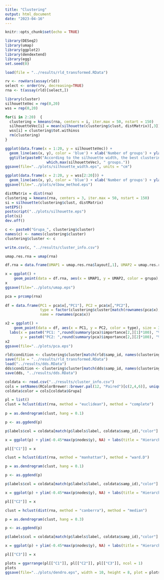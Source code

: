 ```yaml
---
title: "Clustering"
output: html_document
date: "2023-04-16"
---
```


```r
knitr::opts_chunk$set(echo = TRUE)
```

```r
library(DESeq2)
library(umap)
library(ggplot2)
library(dendextend)
library(egg)
set.seed(0)
```


```r
load(file = "../results/rld_transformed.RData")
```


```r
rv <- rowVars(assay(rld))
select <- order(rv, decreasing=TRUE)
rna <- t(assay(rld)[select,])
```

```r
library(cluster)
silhouetteVec = rep(0,20)
wss = rep(0,20)

for(i in 2:20)  {
  clustering = kmeans(rna, centers = i, iter.max = 50, nstart = 150)
  silhouetteVec[i] = mean(silhouette(clustering$clust, distMatrix)[,3])
  wss[i] = clustering$tot.withinss
  rm(clustering)
}
```

```r
ggplot(data.frame(x = 1:20, y = silhouetteVec)) + 
  geom_line(aes(x, y), color = 'blue') + xlab('Number of groups') + ylab('silhouette width') +
  ggtitle(paste0("According to the silhouette width, the best clustering is for the division into ", 
                   which.max(silhouetteVec), " groups."))
ggsave(file="../plots/silhouette_width.eps", units = "cm")
```


```r
ggplot(data.frame(x = 2:20, y = wss[2:20])) + 
  geom_line(aes(x, y), color = 'blue') + xlab('Number of groups') + ylab('Total within-clusters sum of squares') 
ggsave(file="../plots/elbow_method.eps")
```

```r
distMatrix = dist(rna)
clustering = kmeans(rna, centers = 3, iter.max = 50, nstart = 150)
si = silhouette(clustering$clust, distMatrix)
setEPS()                                           
postscript("../plots/silhouette.eps")    
plot(si)
dev.off()
```

```r
c <- paste0("Grupa_", clustering$cluster)
names(c) <- names(clustering$cluster)
clustering$cluster <- c
```

```r
write.csv(c, "../results/cluster_info.csv")
```


```r
umap.res.rna = umap(rna)

df.rna = data.frame(UMAP1 = umap.res.rna$layout[,1], UMAP2 = umap.res.rna$layout[,2], name = rownames(umap.res.rna$layout),  grupa =  factor(clustering$cluster[match(rownames(umap.res.rna$layout), names(clustering$cluster))]))

x = ggplot() +
    geom_point(data = df.rna, aes(x = UMAP1, y = UMAP2, color = grupa), size = 3)
x
ggsave(file="../plots/umap.eps")
```

```r
pca = prcomp(rna)
  
df = data.frame(PC1 = pca$x[,"PC1"], PC2 = pca$x[,"PC2"],
                type = factor(clustering$cluster[match(rownames(pca$x), names(clustering$cluster))]),
                name = rownames(pca$x))

x2 = ggplot() +
    geom_point(data = df, aes(x = PC1, y = PC2, color = type), size = 3)+
  labs(x = paste0("PC1: ",round(summary(pca)$importance[2,][1]*100), "%"),
       y = paste0("PC2: ",round(summary(pca)$importance[2,][2]*100), "%"))
x2
ggsave(file="../plots/pca.eps")
```

```r
rld$condition <- clustering$cluster[match(rld$samp_id, names(clustering$cluster))]
save(file = "../results/rld_transformed.RData")
load("../results/dds.RData")
dds$condition <- clustering$cluster[match(dds$samp_id, names(clustering$cluster))]
save(dds, "../results/dds.RData")
```

```r
coldata <- read.csv("../results/cluster_info.csv")
cols = setNames(RColorBrewer::brewer.pal(12, "Paired")[c(2,4,6)], unique(coldata$Grupa))
coldata$color = cols[coldata$Grupa]
```


```r
pl = list()
clust = hclust(dist(rna, method = "euclidean"), method = "complete")
  
p = as.dendrogram(clust, hang = 0.1)

p <- as.ggdend(p)

p$labels$col = coldata[match(p$labels$label, coldata$samp_id),"color"]

x = ggplot(p) + ylim(-0.45*max(p$nodes$y), NA) + labs(title = "Hierarchical clustering", subtitle = "Methods: distance euclidean, agglomeration complete")

pl[["C1"]] = x

clust = hclust(dist(rna, method = "manhattan"), method = "ward.D")

p = as.dendrogram(clust, hang = 0.1)

p <- as.ggdend(p)

p$labels$col = coldata[match(p$labels$label, coldata$samp_id),"color"]

x = ggplot(p) + ylim(-0.45*max(p$nodes$y), NA) + labs(title = "Hierarchical clustering", subtitle = "Methods: distance Manhattan, agglomeration ward.D")

pl[["C2"]] = x

clust = hclust(dist(rna, method = "canberra"), method = "median")

p = as.dendrogram(clust, hang = 0.3)

p <- as.ggdend(p)

p$labels$col = coldata[match(p$labels$label, coldata$samp_id),"color"]

x = ggplot(p) + ylim(-0.45*max(p$nodes$y), NA) + labs(title = "Hierarchical clustering", subtitle = "Methods: distance Canberra, agglomeration centroid")

pl[["C3"]] = x

plots = ggarrange(pl[["C1"]], pl[["C2"]], pl[["C3"]], ncol = 1)
plots
ggsave(file="../plots/dendro.eps", width = 10, height = 8, plot = plots)

```

